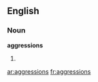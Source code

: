 ==English==

===Noun===
'''aggressions'''

# {{plural of|aggression}}

[[ar:aggressions]]
[[fr:aggressions]]